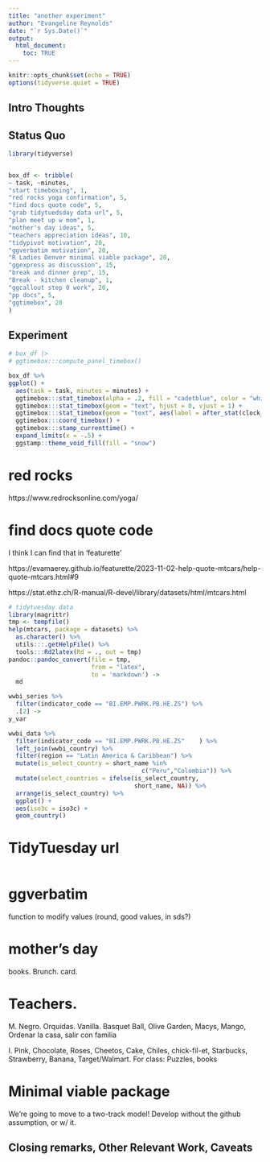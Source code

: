 ```yaml
---
title: "another experiment"
author: "Evangeline Reynolds"
date: "`r Sys.Date()`"
output: 
  html_document:
    toc: TRUE
---
```


```r
knitr::opts_chunk$set(echo = TRUE)
options(tidyverse.quiet = TRUE)
```




## Intro Thoughts


## Status Quo

```r
library(tidyverse)


box_df <- tribble(
~ task, ~minutes,
"start timeboxing", 1,
"red rocks yoga confirmation", 5,
"find docs quote code", 5,
"grab tidytuedsday data url", 5,
"plan meet up w mom", 1, 
"mother's day ideas", 5,
"teachers appreciation ideas", 10, 
"tidypivot motivation", 20,
"ggverbatim motivation", 20,
"R Ladies Denver minimal viable package", 20,
"ggexpress as discussion", 15,
"break and dinner prep", 15,
"Break - kitchen cleanup", 1,
"ggcallout step 0 work", 20,
"pp docs", 5,
"ggtimebox", 20
)

```

## Experiment

```r
# box_df |>
# ggtimebox:::compute_panel_timebox()

box_df %>% 
ggplot() + 
  aes(task = task, minutes = minutes) + 
  ggtimebox:::stat_timebox(alpha = .2, fill = "cadetblue", color = "white") + 
  ggtimebox:::stat_timebox(geom = "text", hjust = 0, vjust = 1) + 
  ggtimebox:::stat_timebox(geom = "text", aes(label = after_stat(clock_hour_minute)), hjust = 1, vjust = 1) + 
  ggtimebox:::coord_timebox() + 
  ggtimebox:::stamp_currenttime() + 
  expand_limits(x = -.5) + 
  ggstamp::theme_void_fill(fill = "snow")
```

# red rocks

https://www.redrocksonline.com/yoga/

# find docs quote code

I think I can find that in 'featurette'

https://evamaerey.github.io/featurette/2023-11-02-help-quote-mtcars/help-quote-mtcars.html#9

https://stat.ethz.ch/R-manual/R-devel/library/datasets/html/mtcars.html

```r
# tidytuesday data
library(magrittr)
tmp <- tempfile()
help(mtcars, package = datasets) %>%
  as.character() %>%
  utils:::.getHelpFile() %>%
  tools:::Rd2latex(Rd = ., out = tmp)
pandoc::pandoc_convert(file = tmp,
                       from = "latex",
                       to = 'markdown') ->
  md

wwbi_series %>% 
  filter(indicator_code == "BI.EMP.PWRK.PB.HE.ZS") %>% 
  .[2] ->
y_var

wwbi_data %>% 
  filter(indicator_code == "BI.EMP.PWRK.PB.HE.ZS"	 ) %>% 
  left_join(wwbi_country) %>% 
  filter(region == "Latin America & Caribbean") %>% 
  mutate(is_select_country = short_name %in% 
                                     c("Peru","Colombia")) %>% 
  mutate(select_countries = ifelse(is_select_country,
                                   short_name, NA)) %>% 
  arrange(is_select_country) %>% 
  ggplot() + 
  aes(iso3c = iso3c) + 
  geom_country()
```


# TidyTuesday url

```r

```

# ggverbatim

function to modify values (round, good values, in sds?)


# mother's day

books. Brunch. card.

# Teachers.

M. Negro.  Orquidas. Vanilla. Basquet Ball, Olive Garden, Macys, Mango, Ordenar la casa, salir con familia

I. Pink, Chocolate, Roses, Cheetos, Cake, Chiles, chick-fil-et, Starbucks, Strawberry, Banana, Target/Walmart.  For class: Puzzles, books





#  Minimal viable package

We're going to move to a two-track model! Develop without the github assumption, or w/ it. 




## Closing remarks, Other Relevant Work, Caveats
